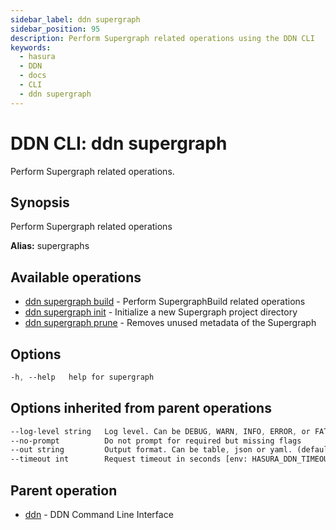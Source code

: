 ```yaml
---
sidebar_label: ddn supergraph
sidebar_position: 95
description: Perform Supergraph related operations using the DDN CLI
keywords:
  - hasura
  - DDN
  - docs
  - CLI
  - ddn supergraph
---
```


# DDN CLI: ddn supergraph

Perform Supergraph related operations.

## Synopsis

Perform Supergraph related operations

**Alias:** supergraphs

## Available operations

- [ddn supergraph build](/reference/cli/commands/ddn_supergraph_build) - Perform SupergraphBuild related operations
- [ddn supergraph init](/reference/cli/commands/ddn_supergraph_init) - Initialize a new Supergraph project directory
- [ddn supergraph prune](/reference/cli/commands/ddn_supergraph_prune) - Removes unused metadata of the Supergraph

## Options

```sass
-h, --help   help for supergraph
```

## Options inherited from parent operations

```sass
--log-level string   Log level. Can be DEBUG, WARN, INFO, ERROR, or FATAL. (default "INFO")
--no-prompt          Do not prompt for required but missing flags
--out string         Output format. Can be table, json or yaml. (default "table")
--timeout int        Request timeout in seconds [env: HASURA_DDN_TIMEOUT] (default 100)
```

## Parent operation

- [ddn](/reference/cli/commands/ddn) - DDN Command Line Interface
